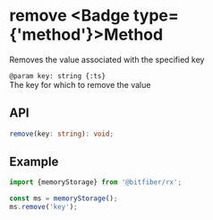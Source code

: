 
# remove <Badge type={'method'}>Method</Badge>

Removes the value associated with the specified key

`@param key: string {:ts}`  
The key for which to remove the value

## API

```ts copy
remove(key: string): void;
```

## Example

```ts copy
import {memoryStorage} from '@bitfiber/rx';

const ms = memoryStorage();
ms.remove('key');
```
